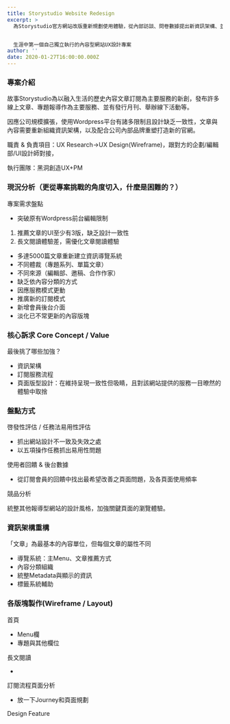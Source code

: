 ```yaml
---
title: Storystudio Website Redesign
excerpt: >
  為Storystudio官方網站改版重新規劃使用體驗，從內部訪談、問卷數據提出新資訊架構、並針對各頁面重新規劃Wireframe，尤其針對內容組織分類、文章閱讀、訂閱服務三大面向進行改版。


  生涯中第一個自己獨立執行的內容型網站UX設計專案
author: ''
date: 2020-01-27T16:00:00.000Z
---
```


### 專案介紹

故事Storystudio為以融入生活的歷史內容文章訂閱為主要服務的新創，發布許多線上文章、專題報導作為主要服務、並有發行月刊、舉辦線下活動等。

因應公司規模擴張，使用Wordpress平台有諸多限制且設計缺乏一致性，文章與內容需要重新組織資訊架構，以及配合公司內部品牌重塑打造新的官網。

職責 & 負責項目：UX Research→UX Design(Wireframe)，跟對方的企劃/編輯部/UI設計師對接，

執行團隊：黑洞創造UX+PM

### 現況分析（更從專案挑戰的角度切入，什麼是困難的？）

專案需求盤點

* 突破原有Wordpress前台編輯限制

1. 推薦文章的UI至少有3版，缺乏設計一致性
2. 長文閱讀體驗差，需優化文章閱讀體驗

* 多達5000篇文章重新建立資訊導覽系統 
* 不同體裁（專題系列、單篇文章）
* 不同來源（編輯部、邀稿、合作作家）
* 缺乏依內容分類的方式
* 因應服務模式更動 
* 推廣新的訂閱模式
* 新增會員後台介面
* 淡化已不常更新的內容版塊

### 核心訴求 Core Concept / Value

最後挑了哪些加強？

* 資訊架構
* 訂閱服務流程
* 頁面版型設計：在維持呈現一致性但吸睛，且對該網站提供的服務一目暸然的體驗中取捨

### 盤點方式

啓發性評估 / 任務法易用性評估

* 抓出網站設計不一致及失效之處
* 以五項操作任務抓出易用性問題

使用者回饋 & 後台數據

* 從訂閱會員的回饋中找出最希望改善之頁面問題，及各頁面使用頻率

競品分析

統整其他報導型網站的設計風格，加強關鍵頁面的瀏覽體驗。

### 資訊架構重構

「文章」為最基本的內容單位，但每個文章的屬性不同

* 導覽系統：主Menu、文章推薦方式
* 內容分類組織
* 統整Metadata與顯示的資訊
* 標籤系統輔助

### 各版塊製作(Wireframe / Layout)

首頁

* Menu欄
* 專題與其他欄位

長文閱讀

*

訂閱流程頁面分析

* 放一下Journey和頁面規劃

Design Feature
